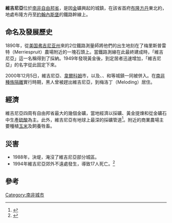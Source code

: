 {{NoteTA
|1=zh-cn:弗吉尼亚; zh-tw:維吉尼亞; zh-hk:維珍尼亞
|G1=Toponym
}}
{{Infobox settlement
| name                    = 維吉尼亞
| native_name             = Virginia
| pushpin_map             = South Africa
| coordinates             = {{coord|28|6|23|S|26|51|44|E|region:ZA|display=inline,title}}
| subdivision_type        = 国家
| subdivision_name        = [[南非|南非]]
| subdivision_type1       = 省
| subdivision_name1       = 自由邦省
| subdivision_type2       = 地區
| subdivision_name2       = 萊于萊皮曲瓦地區
| subdivision_type3       = 地方政府
| subdivision_name3       = 馬奇哈本
| subdivision_type4       = Main Place
| established_title       = 建立
| established_date        = 1950年代
| government_type         = 地方政府的一部分
| leader_party            = [[非洲人国民大会|非洲人国民大会]]
| leader_title            = 市長
| leader_name             = 塞本齊爾·恩漢赫利聚韋（Sebenzile Ngangelizwe）<ref>[http://www.freestatetourism.org/Towns/Virginia.php?town=Virginia Free State Tourism.org] {{webarchive|url=https://web.archive.org/web/20140106175039/http://www.freestatetourism.org/Towns/Virginia.php?town=Virginia |date=2014-01-06 }}{{en}}</ref>
| area_footnotes          = <ref name=census2011>2011年人口普查[http://census2011.adrianfrith.com/place/467010 維吉尼亞] {{Wayback|url=http://census2011.adrianfrith.com/place/467010 |date=20131013223919 }}和[http://census2011.adrianfrith.com/place/467011 梅洛丁] {{Wayback|url=http://census2011.adrianfrith.com/place/467011 |date=20131013224005 }}的統計結果{{en}}</ref>
| area_total_km2          = 82.1
| population_footnotes    = <ref name=census2011 />
| population_total        = 66208
| population_as_of        = 2011
| population_density_km2  = auto
<!-- demographics (section 1) -->
| demographics_type1      = 民族（2011）
| demographics1_footnotes = <ref name=census2011 />
| demographics1_title1    = [[班圖人|非洲黑人]]
| demographics1_info1     = 88.7%
| demographics1_title2    = [[有色人|有色人]]
| demographics1_info2     = 0.7%
| demographics1_title3    = [[印度裔南非人|印度裔]]/{{link-en|亞裔南非人|Asian South African|亞裔}}
| demographics1_info3     = 0.4%
| demographics1_title4    = [[南非白人|白人]]
| demographics1_info4     = 9.9%
| demographics1_title5    = 其他
| demographics1_info5     = 0.3%
<!-- demographics (section 2) -->
| demographics_type2      = [[母語|母語]]（2011）
| demographics2_footnotes = <ref name=census2011 />
| demographics2_title1    = [[塞索托語|塞索托語]]
| demographics2_info1     = 65.4%
| demographics2_title2    = [[科萨语|科萨语]]
| demographics2_info2     = 13.1%
| demographics2_title3    = [[南非語|南非語]]
| demographics2_info3     = 11.0%
| demographics2_title4    = [[英语|英语]]
| demographics2_info4     = 2.7%
| demographics2_title5    = 其他
| demographics2_info5     = 7.8%
<!-- blank fields (section 2) -->
<!-- Other information -->
| timezone1               = [[南非標準時間|SAST]]
| utc_offset1             = +2
| postal_code_type        = {{link-en|南非郵遞區號列表|List of postal codes in South Africa|郵遞區號}}（街道）
| postal_code             = 9430
| postal2_code_type       = [[郵政信箱|郵政信箱]]
| postal2_code            = 9431
| area_code_type          = {{link-en|南非電話區號|Telephone numbers in South Africa|電話區號}}
| area_code               = 057
}}
'''維吉尼亞'''位於[[南非|南非]][[自由邦省|自由邦省]]{{link-en|萊于萊皮曲瓦地區|Lejweleputswa District Municipality}}，是因[[金|金]]礦興起的城鎮，在該省首府[[布隆方丹|布隆方丹]]東北約{{convert|140|km|mi}}，地處布隆方丹至[[約翰內斯堡|約翰內斯堡]]的鐵路幹線上。

==命名及發展歷史==
1890年，從[[美国|美国]][[弗吉尼亚州|弗吉尼亚州]]來的2位鐵路測量師將他們的出生地刻在了梅里斯普雷特（Merriespruit）農場附近的一塊石頭上。當鐵路測線在此最終建成時，「維吉尼亞」這一名稱得到了採納。1949年發現黃金後，到{{link-en|沙河 (自由邦省)|Sand River (Free State)|沙河}}定居者迅速增加，「維吉尼亞」的名字從此固定下來。

2000年12月5日，維吉尼亞、[[韋爾科姆|韋爾科姆]]市，以及{{link-en|阿蘭里奇|Allanridge}}、{{link-en|亨嫩曼|Hennenman}}、{{link-en|奧登達爾斯勒斯|Odendaalsrus}}和{{link-en|芬特爾斯堡|Ventersburg}}等城鎮一同被併入{{link-en|馬奇哈本地方政府|Matjhabeng Local Municipality}}。在[[南非種族隔離|南非種族隔離]]實行時期，黑人曾被趕出維吉尼亞，到梅洛丁（Meloding）居住。

==經濟==
維吉尼亞四周有自由邦省最大的幾個金礦，當地經濟以採礦、黃金提煉和從金礦石中生產[[硫酸|硫酸]]為主。此外，維吉尼亞有地球上最深的採礦管道<ref>{{Cite web | title=Virginia Website | url=http://www.virginiatown.co.za | postscript=. | deadurl=yes | archiveurl=https://web.archive.org/web/20080112111247/http://www.virginiatown.co.za/ | archivedate=2008-01-12 }}{{en}}</ref>。附近的商業農場主要種植[[玉米|玉米]]及飼養牲畜。

==災害==
*1988年，{{link-en|沙河 (自由邦省)|Sand River (Free State)|沙河}}決堤，淹沒了維吉尼亞部分城區。
*1994年維吉尼亞郊外不遠處發生{{link-en|梅里斯普雷特尾礦壩災|Merriespruit tailings dam disaster}}，導致17人死亡。<ref name="Wagener 1997a">{{cite journal |last= Wagener |first= F |year= 1997|month= |title= The Merriespruit slimes dam failure: Overview and lessons learnt|journal= SAICE Journal |volume= 39|issue= 3|pages= 11–15 |postscript= .}}</ref> 

==參考==
{{reflist}}

[[Category:南非城市|Category:南非城市]]